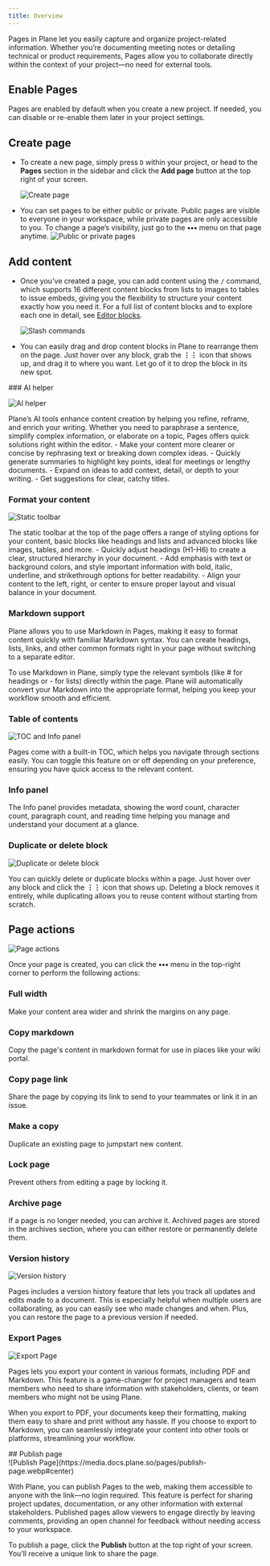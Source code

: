 ```yaml
---
title: Overview
---
```


Pages in Plane let you easily capture and organize project-related information. Whether you’re documenting meeting notes or detailing technical or product requirements, Pages allow you to collaborate directly within the context of your project—no need for external tools.

## Enable Pages
Pages are enabled by default when you create a new project. If needed, you can disable or re-enable them later in your project settings.

## Create page
- To create a new page, simply press `D` within your project, or head to the **Pages** section in the sidebar and click the **Add page** button at the top right of your screen.

  ![Create page](https://media.docs.plane.so/pages/create-page.webp#center)

- You can set pages to be either public or private. Public pages are visible to everyone in your workspace, while private pages are only accessible to you. To change a page’s visibility, just go to the **•••** menu on that page anytime.
  ![Public or private pages](https://media.docs.plane.so/pages/public-private-page.webp#center)

## Add content
- Once you've created a page, you can add content using the `/` command, which supports 16 different content blocks from lists to images to tables to issue embeds, giving you the flexibility to structure your content exactly how you need it. For a full list of content blocks and to explore each one in detail, see [Editor blocks](/core-concepts/pages/editor-blocks). 

  ![Slash commands](https://media.docs.plane.so/pages/slash-commands.webp#center)

- You can easily drag and drop content blocks in Plane to rearrange them on the page. Just hover over any block, grab the **⋮⋮** icon that shows up, and drag it to where you want. Let go of it to drop the block in its new spot.

<div className="tag-wrapper">
### AI helper
<Tags 
  tags={[ 
    { name: "Pro", additionalClass: "pro" }
  ]} 
 />
</div>

![AI helper](https://media.docs.plane.so/pages/ai-helper.webp#center)

Plane’s AI tools enhance content creation by helping you refine, reframe, and enrich your writing. Whether you need to paraphrase a sentence, simplify complex information, or elaborate on a topic, Pages offers quick solutions right within the editor.
    - Make your content more clearer or concise by rephrasing text or breaking down complex ideas.
    - Quickly generate summaries to highlight key points, ideal for meetings or lengthy documents.
    - Expand on ideas to add context, detail, or depth to your writing.
    - Get suggestions for clear, catchy titles.

### Format your content
![Static toolbar](https://media.docs.plane.so/pages/static-toolbar.webp#center)

The static toolbar at the top of the page offers a range of styling options for your content, basic blocks like headings and lists and advanced blocks like images, tables, and more.
    - Quickly adjust headings (H1-H6) to create a clear, structured hierarchy in your document.
    - Add emphasis with text or background colors, and style important information with bold, italic, underline, and strikethrough options for better readability.
    - Align your content to the left, right, or center to ensure proper layout and visual balance in your document.

### Markdown support
Plane allows you to use Markdown in Pages, making it easy to format content quickly with familiar Markdown syntax. You can create headings, lists, links, and other common formats right in your page without switching to a separate editor.

To use Markdown in Plane, simply type the relevant symbols (like # for headings or - for lists) directly within the page. Plane will automatically convert your Markdown into the appropriate format, helping you keep your workflow smooth and efficient.

### Table of contents
![TOC and Info panel](https://media.docs.plane.so/pages/toc-info-panel.webp#center)

Pages come with a built-in TOC, which helps you navigate through sections easily. You can toggle this feature on or off depending on your preference, ensuring you have quick access to the relevant content.

### Info panel
The Info panel provides metadata, showing the word count, character count, paragraph count, and reading time helping you manage and understand your document at a glance.


### Duplicate or delete block
![Duplicate or delete block](https://media.docs.plane.so/pages/delete-duplicate-block.webp#center)

You can quickly delete or duplicate blocks within a page. Just hover over any block and click the **⋮⋮** icon that shows up. Deleting a block removes it entirely, while duplicating allows you to reuse content without starting from scratch.


## Page actions
![Page actions](https://media.docs.plane.so/pages/page-actions.webp#center)

Once your page is created, you can click the **•••** menu in the top-right corner to perform the following actions:

### Full width
Make your content area wider and shrink the margins on any page.

### Copy markdown 
Copy the page's content in markdown format for use in places like your wiki portal.

### Copy page link
Share the page by copying its link to send to your teammates or link it in an issue.

### Make a copy 
Duplicate an existing page to jumpstart new content.

### Lock page
Prevent others from editing a page by locking it.

### Archive page
If a page is no longer needed, you can archive it. Archived pages are stored in the archives section, where you can either restore or permanently delete them.

### Version history
![Version history](https://media.docs.plane.so/pages/version-history.webp#center)

Pages includes a version history feature that lets you track all updates and edits made to a document. This is especially helpful when multiple users are collaborating, as you can easily see who made changes and when. Plus, you can restore the page to a previous version if needed.

### Export Pages
![Export Page](https://media.docs.plane.so/pages/export-page.webp#center)

Pages lets you export your content in various formats, including PDF and Markdown. This feature is a game-changer for project managers and team members who need to share information with stakeholders, clients, or team members who might not be using Plane.

When you export to PDF, your documents keep their formatting, making them easy to share and print without any hassle. If you choose to export to Markdown, you can seamlessly integrate your content into other tools or platforms, streamlining your workflow.

<div className="tag-wrapper">
## Publish page
<Tags 
  tags={[ 
    { name: "Pro", additionalClass: "pro" }
  ]} 
 />
</div>
![Publish Page](https://media.docs.plane.so/pages/publish-page.webp#center)

With Plane, you can publish Pages to the web, making them accessible to anyone with the link—no login required. This feature is perfect for sharing project updates, documentation, or any other information with external stakeholders. Published pages allow viewers to engage directly by leaving comments, providing an open channel for feedback without needing access to your workspace.

To publish a page, click the **Publish** button at the top right of your screen. You’ll receive a unique link to share the page.
